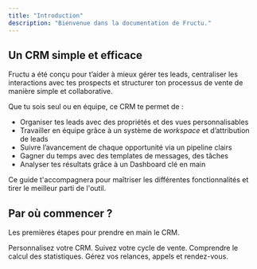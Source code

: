```yaml
---
title: "Introduction"
description: "Bienvenue dans la documentation de Fructu."
---
```


## Un CRM simple et efficace

Fructu a été conçu pour t’aider à mieux gérer tes leads, centraliser les interactions avec tes prospects et structurer ton processus de vente de manière simple et collaborative.

Que tu sois seul ou en équipe, ce CRM te permet de :

- Organiser tes leads avec des propriétés et des vues personnalisables
- Travailler en équipe grâce à un système de _workspace_ et d’attribution de leads
- Suivre l’avancement de chaque opportunité via un pipeline clairs
- Gagner du temps avec des templates de messages, des tâches
- Analyser tes résultats grâce à un Dashboard clé en main

Ce guide t'accompagnera pour maîtriser les différentes fonctionnalités et tirer le meilleur parti de l'outil.

## Par où commencer ?

Les premières étapes pour prendre en main le CRM.

<CardGroup cols={2}>
  <Card title="Configurez votre Workspace" icon="pen-to-square" href="https://mintlify.com/docs/quickstart">
    Personnalisez votre CRM.
  </Card>
  <Card title="Gérez vos leads" icon="users" href="https://mintlify.com/docs/development">
    Suivez votre cycle de vente.
  </Card>
  <Card title="Analysez vos résultats" icon="chart-line">
    Comprendre le calcul des statistiques.
  </Card>
  <Card title="Planifiez vos tâches" icon="calendar-check">
    Gérez vos relances, appels et rendez-vous.
  </Card>
</CardGroup>